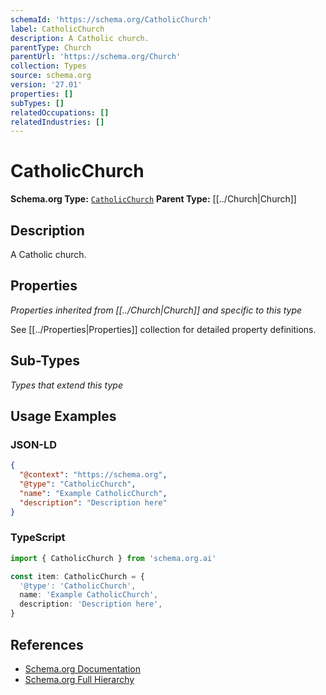 ```yaml
---
schemaId: 'https://schema.org/CatholicChurch'
label: CatholicChurch
description: A Catholic church.
parentType: Church
parentUrl: 'https://schema.org/Church'
collection: Types
source: schema.org
version: '27.01'
properties: []
subTypes: []
relatedOccupations: []
relatedIndustries: []
---
```

# CatholicChurch

**Schema.org Type:** [`CatholicChurch`](https://schema.org/CatholicChurch)
**Parent Type:** [[../Church|Church]]

## Description

A Catholic church.

## Properties

*Properties inherited from [[../Church|Church]] and specific to this type*

See [[../Properties|Properties]] collection for detailed property definitions.

## Sub-Types

*Types that extend this type*

## Usage Examples

### JSON-LD

```json
{
  "@context": "https://schema.org",
  "@type": "CatholicChurch",
  "name": "Example CatholicChurch",
  "description": "Description here"
}
```

### TypeScript

```typescript
import { CatholicChurch } from 'schema.org.ai'

const item: CatholicChurch = {
  '@type': 'CatholicChurch',
  name: 'Example CatholicChurch',
  description: 'Description here',
}
```

## References

- [Schema.org Documentation](https://schema.org/CatholicChurch)
- [Schema.org Full Hierarchy](https://schema.org/docs/full.html)
